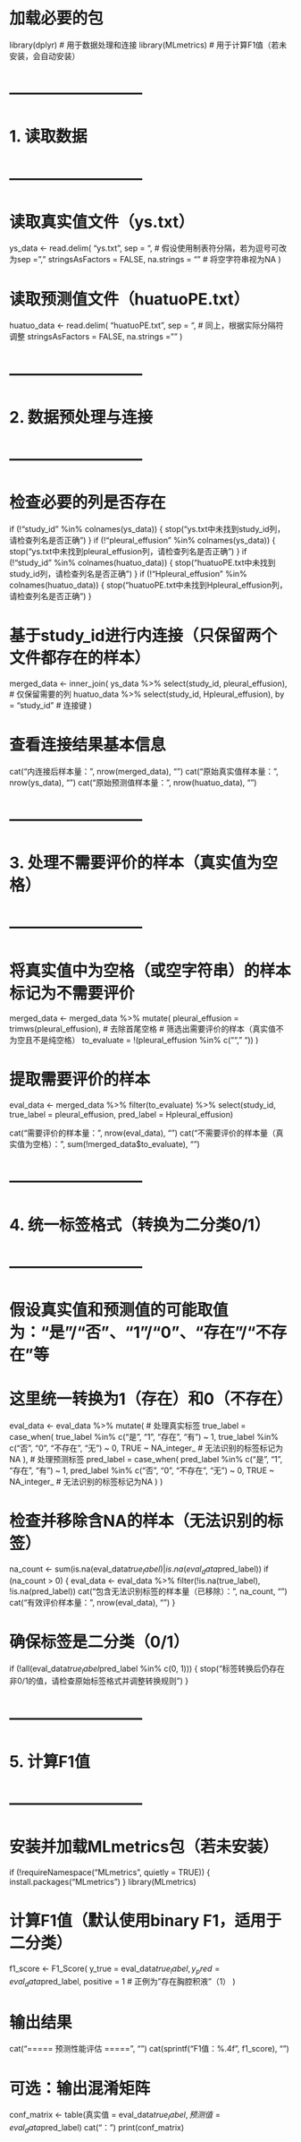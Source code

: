 # 加载必要的包
library(dplyr)  # 用于数据处理和连接
library(MLmetrics)  # 用于计算F1值（若未安装，会自动安装）

# --------------------------
# 1. 读取数据
# --------------------------
# 读取真实值文件（ys.txt）
ys_data <- read.delim(
    "ys.txt", 
    sep = "\t",  # 假设使用制表符分隔，若为逗号可改为sep = ","
    stringsAsFactors = FALSE,
    na.strings = ""  # 将空字符串视为NA
)

# 读取预测值文件（huatuoPE.txt）
huatuo_data <- read.delim(
    "huatuoPE.txt", 
    sep = "\t",  # 同上，根据实际分隔符调整
    stringsAsFactors = FALSE,
    na.strings = ""
)

# --------------------------
# 2. 数据预处理与连接
# --------------------------
# 检查必要的列是否存在
if (!"study_id" %in% colnames(ys_data)) {
    stop("ys.txt中未找到study_id列，请检查列名是否正确")
}
if (!"pleural_effusion" %in% colnames(ys_data)) {
    stop("ys.txt中未找到pleural_effusion列，请检查列名是否正确")
}
if (!"study_id" %in% colnames(huatuo_data)) {
    stop("huatuoPE.txt中未找到study_id列，请检查列名是否正确")
}
if (!"Hpleural_effusion" %in% colnames(huatuo_data)) {
    stop("huatuoPE.txt中未找到Hpleural_effusion列，请检查列名是否正确")
}

# 基于study_id进行内连接（只保留两个文件都存在的样本）
merged_data <- inner_join(
    ys_data %>% select(study_id, pleural_effusion),  # 仅保留需要的列
    huatuo_data %>% select(study_id, Hpleural_effusion),
    by = "study_id"  # 连接键
)

# 查看连接结果基本信息
cat("内连接后样本量：", nrow(merged_data), "\n")
cat("原始真实值样本量：", nrow(ys_data), "\n")
cat("原始预测值样本量：", nrow(huatuo_data), "\n")

# --------------------------
# 3. 处理不需要评价的样本（真实值为空格）
# --------------------------
# 将真实值中为空格（或空字符串）的样本标记为不需要评价
merged_data <- merged_data %>%
    mutate(
        pleural_effusion = trimws(pleural_effusion),  # 去除首尾空格
        # 筛选出需要评价的样本（真实值不为空且不是纯空格）
        to_evaluate = !(pleural_effusion %in% c("", " "))
    )

# 提取需要评价的样本
eval_data <- merged_data %>%
    filter(to_evaluate) %>%
    select(study_id, true_label = pleural_effusion, pred_label = Hpleural_effusion)

cat("需要评价的样本量：", nrow(eval_data), "\n")
cat("不需要评价的样本量（真实值为空格）：", sum(!merged_data$to_evaluate), "\n")

# --------------------------
# 4. 统一标签格式（转换为二分类0/1）
# --------------------------
# 假设真实值和预测值的可能取值为："是"/"否"、"1"/"0"、"存在"/"不存在"等
# 这里统一转换为1（存在）和0（不存在）
eval_data <- eval_data %>%
    mutate(
        # 处理真实标签
        true_label = case_when(
            true_label %in% c("是", "1", "存在", "有") ~ 1,
            true_label %in% c("否", "0", "不存在", "无") ~ 0,
            TRUE ~ NA_integer_  # 无法识别的标签标记为NA
        ),
        # 处理预测标签
        pred_label = case_when(
            pred_label %in% c("是", "1", "存在", "有") ~ 1,
            pred_label %in% c("否", "0", "不存在", "无") ~ 0,
            TRUE ~ NA_integer_  # 无法识别的标签标记为NA
        )
    )

# 检查并移除含NA的样本（无法识别的标签）
na_count <- sum(is.na(eval_data$true_label) | is.na(eval_data$pred_label))
if (na_count > 0) {
    eval_data <- eval_data %>%
        filter(!is.na(true_label), !is.na(pred_label))
    cat("包含无法识别标签的样本量（已移除）：", na_count, "\n")
    cat("有效评价样本量：", nrow(eval_data), "\n")
}

# 确保标签是二分类（0/1）
if (!all(eval_data$true_label %in% c(0, 1)) || !all(eval_data$pred_label %in% c(0, 1))) {
    stop("标签转换后仍存在非0/1的值，请检查原始标签格式并调整转换规则")
}

# --------------------------
# 5. 计算F1值
# --------------------------
# 安装并加载MLmetrics包（若未安装）
if (!requireNamespace("MLmetrics", quietly = TRUE)) {
    install.packages("MLmetrics")
}
library(MLmetrics)

# 计算F1值（默认使用binary F1，适用于二分类）
f1_score <- F1_Score(
    y_true = eval_data$true_label,
    y_pred = eval_data$pred_label,
    positive = 1  # 正例为"存在胸腔积液"（1）
)

# 输出结果
cat("\n===== 预测性能评估 =====", "\n")
cat(sprintf("F1值：%.4f", f1_score), "\n")

# 可选：输出混淆矩阵
conf_matrix <- table(真实值 = eval_data$true_label, 预测值 = eval_data$pred_label)
cat("\n混淆矩阵：\n")
print(conf_matrix)